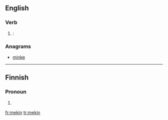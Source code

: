 ==English==

===Verb===
{{head|en}}

# {{context|nonstandard|lang=en}} {{eye dialect of|making|lang=en|nodot=1}}: {{present participle of|make|nocap=1}}

===Anagrams===
* [[minke#English|minke]]

----
==Finnish==

===Pronoun===
{{head|fi}}

# {{fi-form of|type=pronoun|suffix=-kin|me|-}}

[[fr:mekin]]
[[tr:mekin]]